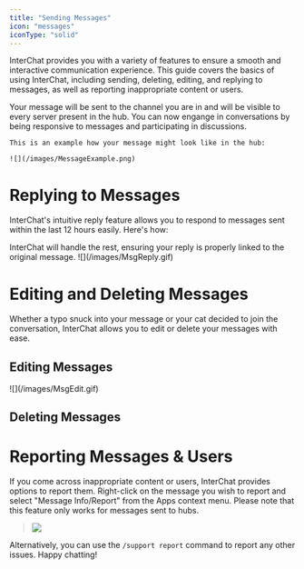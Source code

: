 ```yaml
---
title: "Sending Messages"
icon: "messages"
iconType: "solid"
---
```


InterChat provides you with a variety of features to ensure a smooth and interactive communication experience. This guide covers the basics of using InterChat, including sending, deleting, editing, and replying to messages, as well as reporting inappropriate content or users.

<Steps>
  <Step title="Find the channel where you joined the hub.">
    
  </Step>
  <Step title="Type the message you want to communicate with others as you normally would.">
    
  </Step>
  <Step title="send the message in the channel you are in. Simple as that!">
  </Step>
  <Step title="Visibility to Everyone">
    Your message will be sent to the channel you are in and will be visible to
    every server present in the hub. You can now engange in conversations by
    being responsive to messages and participating in discussions.

    This is an example how your message might look like in the hub:

    ![](/images/MessageExample.png)

  </Step>
</Steps>

# Replying to Messages

InterChat's intuitive reply feature allows you to respond to messages sent within the last 12 hours easily. Here's how:

<Steps>
  <Step title="Locate the message you want to respond to in a network channel."></Step>
  <Step title='Click the "Reply" button located near the message.'></Step>
  <Step title="Compose your response and send it as you normally would.">
    InterChat will handle the rest, ensuring your reply is properly linked to
    the original message. ![](/images/MsgReply.gif)
  </Step>
</Steps>

# Editing and Deleting Messages

Whether a typo snuck into your message or your cat decided to join the conversation, InterChat allows you to edit or delete your messages with ease.

## Editing Messages

<Steps>
  <Step title="Hover over the message you wish to edit."></Step>
  <Step title="Click on the three dots that appear."></Step>
  <Step title='Select "Apps".'></Step>
  <Step title='Click "Edit Message".'></Step>
  <Step title='A pop-up will appear prompting you to enter your new message. Do so and click "Submit" to finalize the edit.'>
    ![](/images/MsgEdit.gif)
  </Step>
</Steps>

## Deleting Messages

<Steps>
  <Step title="Hover over the message you wish to delete."></Step>
  <Step title="Click on the three dots that appear."></Step>
  <Step title='Select "Apps".'></Step>
  <Step title='Click "Delete Message".'></Step>
</Steps>

# Reporting Messages & Users

If you come across inappropriate content or users, InterChat provides options to report them. Right-click on the message you wish to report and select "Message Info/Report" from the Apps context menu. Please note that this feature only works for messages sent to hubs.

> ![](/images/ReportExampleGif.gif)

Alternatively, you can use the `/support report` command to report any other issues. Happy chatting!
